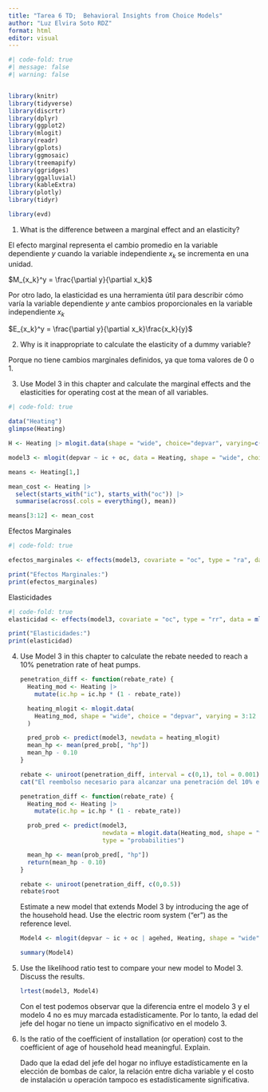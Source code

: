 ---
title: "Tarea 6 TD;  Behavioral Insights from Choice Models"
author: "Luz Elvira Soto RDZ"
format: html
editor: visual
---

```{r}
#| code-fold: true
#| message: false
#| warning: false


library(knitr)
library(tidyverse)
library(discrtr) 
library(dplyr)
library(ggplot2) 
library(mlogit) 
library(readr) 
library(gplots) 
library(ggmosaic) 
library(treemapify)
library(ggridges)
library(ggalluvial)
library(kableExtra) 
library(plotly)
library(tidyr) 

library(evd)
```

1.  What is the difference between a marginal effect and an elasticity?

El efecto marginal representa el cambio promedio en la variable dependiente $y$ cuando la variable independiente $x_k$​ se incrementa en una unidad.

$M_{x_k}^y = \frac{\partial y}{\partial x_k}$

Por otro lado, la elasticidad es una herramienta útil para describir cómo varía la variable dependiente $y$ ante cambios proporcionales en la variable independiente $x_k$

$E_{x_k}^y = \frac{\partial y}{\partial x_k}\frac{x_k}{y}$

2.  Why is it inappropriate to calculate the elasticity of a dummy variable?

Porque no tiene cambios marginales definidos, ya que toma valores de 0 o 1.

3.  Use Model 3 in this chapter and calculate the marginal effects and the elasticities for operating cost at the mean of all variables.

```{r}
#| code-fold: true

data("Heating")
glimpse(Heating)

H <- Heating |> mlogit.data(shape = "wide", choice="depvar", varying=c(3:12))

model3 <- mlogit(depvar ~ ic + oc, data = Heating, shape = "wide", choice = "depvar", reflevel = "ec", varying = 3:12)

means <- Heating[1,]

mean_cost <- Heating |> 
  select(starts_with("ic"), starts_with("oc")) |>
  summarise(across(.cols = everything(), mean))

means[3:12] <- mean_cost
```

Efectos Marginales

```{r}
#| code-fold: true

efectos_marginales <- effects(model3, covariate = "oc", type = "ra", data = mlogit.data(means, shape = "wide", choice = "depvar", varying = 3:12))

print("Efectos Marginales:")
print(efectos_marginales)
```

Elasticidades

```{r}
#| code-fold: true
elasticidad <- effects(model3, covariate = "oc", type = "rr", data = mlogit.data(means, shape = "wide", choice = "depvar", varying = 3:12))

print("Elasticidades:")
print(elasticidad)

```

4.  Use Model 3 in this chapter to calculate the rebate needed to reach a 10% penetration rate of heat pumps.

    ```{r}
    penetration_diff <- function(rebate_rate) {
      Heating_mod <- Heating |>
        mutate(ic.hp = ic.hp * (1 - rebate_rate))
      
      heating_mlogit <- mlogit.data(
        Heating_mod, shape = "wide", choice = "depvar", varying = 3:12
      )
      
      pred_prob <- predict(model3, newdata = heating_mlogit)
      mean_hp <- mean(pred_prob[, "hp"])
      mean_hp - 0.10 
    }

    rebate <- uniroot(penetration_diff, interval = c(0,1), tol = 0.001)
    cat("El reembolso necesario para alcanzar una penetración del 10% es del:", rebate$root*100, "%\n")
    ```

    ```{r}
    penetration_diff <- function(rebate_rate) {
      Heating_mod <- Heating |>
        mutate(ic.hp = ic.hp * (1 - rebate_rate))
      
      prob_pred <- predict(model3, 
                           newdata = mlogit.data(Heating_mod, shape = "wide", choice = "depvar", varying = 3:12), 
                           type = "probabilities")
      
      mean_hp <- mean(prob_pred[, "hp"])
      return(mean_hp - 0.10)
    }

    rebate <- uniroot(penetration_diff, c(0,0.5))
    rebate$root
    ```

    Estimate a new model that extends Model 3 by introducing the age of the household head. Use the electric room system ("er") as the reference level.

    ```{r}
    Model4 <- mlogit(depvar ~ ic + oc | agehed, Heating, shape = "wide", choice = "depvar", reflevel = "er", varying = c(3:12))

    summary(Model4)
    ```

5.  Use the likelihood ratio test to compare your new model to Model 3. Discuss the results.

    ```{r}
    lrtest(model3, Model4)
    ```

    Con el test podemos observar que la diferencia entre el modelo 3 y el modelo 4 no es muy marcada estadísticamente. Por lo tanto, la edad del jefe del hogar no tiene un impacto significativo en el modelo 3.

6.  Is the ratio of the coefficient of installation (or operation) cost to the coefficient of age of household head meaningful. Explain.

    Dado que la edad del jefe del hogar no influye estadísticamente en la elección de bombas de calor, la relación entre dicha variable y el costo de instalación u operación tampoco es estadísticamente significativa.
